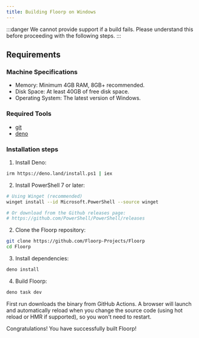 ```yaml
---
title: Building Floorp on Windows
---
```


:::danger
We cannot provide support if a build fails.
Please understand this before proceeding with the following steps.
:::

## Requirements

### Machine Specifications

- Memory: Minimum 4GB RAM, 8GB+ recommended.
- Disk Space: At least 40GB of free disk space.
- Operating System: The latest version of Windows.

### Required Tools

- [git](https://git-scm.com/downloads/win)
- [deno](https://deno.com/)

### Installation steps

1. Install Deno: 
```bash
irm https://deno.land/install.ps1 | iex
```

2. Install PowerShell 7 or later:
```bash
# Using Winget (recommended)
winget install --id Microsoft.PowerShell --source winget

# Or download from the Github releases page:
# https://github.com/PowerShell/PowerShell/releases
```

2. Clone the Floorp repository:
```bash
git clone https://github.com/Floorp-Projects/Floorp
cd Floorp
```

3. Install dependencies:
```bash
deno install
```

4. Build Floorp:
```bash
deno task dev
```

First run downloads the binary from GitHub Actions. A browser will launch and automatically reload when you change the source code (using hot reload or HMR if supported), so you won't need to restart.

Congratulations! You have successfully built Floorp!